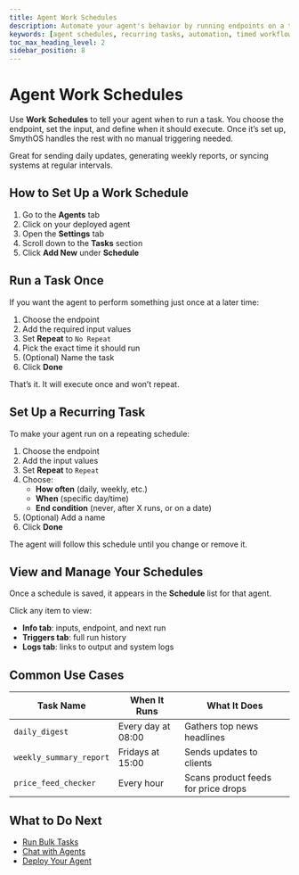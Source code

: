 ```yaml
---
title: Agent Work Schedules
description: Automate your agent's behavior by running endpoints on a time-based schedule,either once or repeatedly.
keywords: [agent schedules, recurring tasks, automation, timed workflows, triggers, endpoint automation]
toc_max_heading_level: 2
sidebar_position: 8
---
```


# Agent Work Schedules

Use **Work Schedules** to tell your agent when to run a task. You choose the endpoint, set the input, and define when it should execute. Once it’s set up, SmythOS handles the rest with no manual triggering needed.

<InfoCallout title="Hands-off agent routines">
Great for sending daily updates, generating weekly reports, or syncing systems at regular intervals.
</InfoCallout>

<Spacer size="md" />

## How to Set Up a Work Schedule

1. Go to the **Agents** tab
2. Click on your deployed agent
3. Open the **Settings** tab
4. Scroll down to the **Tasks** section
5. Click **Add New** under **Schedule**

<Spacer size="md" />

## Run a Task Once

If you want the agent to perform something just once at a later time:

1. Choose the endpoint
2. Add the required input values
3. Set **Repeat** to `No Repeat`
4. Pick the exact time it should run
5. (Optional) Name the task
6. Click **Done**

That’s it. It will execute once and won’t repeat.

<Spacer size="md" />

## Set Up a Recurring Task

To make your agent run on a repeating schedule:

1. Choose the endpoint
2. Add the input values
3. Set **Repeat** to `Repeat`
4. Choose:
   - **How often** (daily, weekly, etc.)
   - **When** (specific day/time)
   - **End condition** (never, after X runs, or on a date)
5. (Optional) Add a name
6. Click **Done**

The agent will follow this schedule until you change or remove it.

<Spacer size="md" />

## View and Manage Your Schedules

Once a schedule is saved, it appears in the **Schedule** list for that agent.

Click any item to view:

- **Info tab**: inputs, endpoint, and next run
- **Triggers tab**: full run history
- **Logs tab**: links to output and system logs

<Arcade src="https://demo.arcade.software/5NPb5R6hXdIqrB6Pozxc?embed&embed_mobile=tab&embed_desktop=inline&show_copy_link=true" title="Scheduler | SmythOS" />

<Spacer size="md" />

## Common Use Cases

| Task Name               | When It Runs        | What It Does                         |
|-------------------------|---------------------|--------------------------------------|
| `daily_digest`          | Every day at 08:00  | Gathers top news headlines           |
| `weekly_summary_report` | Fridays at 15:00    | Sends updates to clients             |
| `price_feed_checker`    | Every hour          | Scans product feeds for price drops  |

<Spacer size="md" />

## What to Do Next

- [Run Bulk Tasks](/docs/agent-collaboration/agent-bulk-work)
- [Chat with Agents](/docs/agent-collaboration/chat-with-agent)
- [Deploy Your Agent](/docs/agent-deployments/overview)
